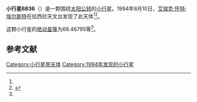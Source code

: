 {{Infobox planet
| bgcolour = #FFFFC0
| name = 6836 Paranal
| symbol = 
| image = 
| caption = 
| discovery = yes
| discovery_ref = 
| discoverer = [[艾瑞克·怀特·埃尔斯特|艾瑞克·怀特·埃尔斯特]]
| discovery_site = [[拉西拉天文台|拉西拉天文台]] 
| discovered = 1994年8月10日
| designations = yes
| mp_name = 
| named_after = 
| alt_names = 1994 PW5/ 1982 BY14 / 1987 DW1 / 1995 WH2
| mp_category = [[主带小行星|主带小行星]]
| orbit_ref = <ref name="a">[http://ssd.jpl.nasa.gov/sbdb.cgi?sstr=6836 6836 Paranal] {{Wayback|url=http://ssd.jpl.nasa.gov/sbdb.cgi?sstr=6836 |date=20140902002903 }}，小行星數據庫瀏覽器（JPL Small-Body Database Browser）－[[美国国家航空航天局|美国国家航空航天局]]喷气推进实验室</ref>
| epoch = 2456400.5 (2013年4月18日更新)
| aphelion = {{convert|3.0573133|AU|km|3|abbr=on|lk=out}}
| perihelion = {{convert|2.6982605|AU|km|3|abbr=on}}
| semimajor = {{convert|2.8777869|AU|km|3|abbr=on}}
| eccentricity = 0.0623835
| period = 1783.143852 [[日|日]]<br />4.88[[儒略年|儒略年]]
| avg_speed = 
| inclination = 0.94383
| asc_node = 255.41337
| mean_anomaly = 
| arg_peri = 68.46795
| satellites = 
| physical_characteristics = yes
| dimensions = 
| mass = 
| density = 
| surface_grav = 
| escape_velocity = 
| sidereal_day = 
| axial_tilt = 
| pole_ecliptic_lat = 
| pole_ecliptic_lon = 
| albedo = 
| temperatures= 
| temp_name1 = 
| mean_temp_1 = 
| max_temp_1 = 
| temp_name2 = 
| max_temp_2 = 
| spectral_type = 
| abs_magnitude = 68.46795
}}

'''小行星6836'''（{{lang-en|6836 Paranal}}）是一颗围绕[[太阳|太阳]][[公转|公转]]的[[小行星|小行星]]。1994年8月10日，[[艾瑞克·怀特·埃尔斯特|艾瑞克·怀特·埃尔斯特]]在拉西拉天文台发现了此天体<ref name="a" /><ref>{{cite news|title=小行星列表|url=http://cfa-www.harvard.edu/iau/lists/NumberedMPs.txt|accessdate=2013-07-08|newspaper=哈佛大学|archive-date=2008-05-17|archive-url=https://web.archive.org/web/20080517010638/http://cfa-www.harvard.edu/iau/lists/NumberedMPs.txt|dead-url=no}}</ref>。

这颗小行星的[[绝对星等|绝对星等]]为68.46795等<ref name="a" />。

==参考文献==
{{reflist}}
{{Minor Planet Number|[[小行星6835|小行星6835]]|[[小行星6837|小行星6837]]}}

{{小天体}}

[[Category:小行星带天体|Category:小行星带天体]]
[[Category:1994年发现的小行星|Category:1994年发现的小行星]]

{{asteroid-stub}}